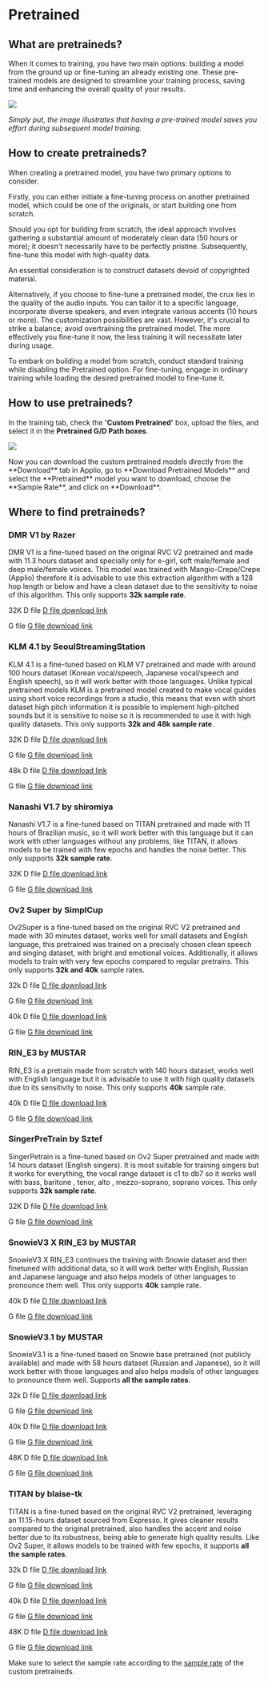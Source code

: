 
# Pretrained

## What are pretraineds?

When it comes to training, you have two main options: building a model from the ground up or fine-tuning an already existing one. These pre-trained models are designed to streamline your training process, saving time and enhancing the overall quality of your results.

![](/Pretrained.png)

_Simply put, the image illustrates that having a pre-trained model saves you effort during subsequent model training._

## How to create pretraineds?

When creating a pretrained model, you have two primary options to consider.

Firstly, you can either initiate a fine-tuning process on another pretrained model, which could be one of the originals, or start building one from scratch.

Should you opt for building from scratch, the ideal approach involves gathering a substantial amount of moderately clean data (50 hours or more); it doesn't necessarily have to be perfectly pristine. Subsequently, fine-tune this model with high-quality data.

An essential consideration is to construct datasets devoid of copyrighted material.

Alternatively, if you choose to fine-tune a pretrained model, the crux lies in the quality of the audio inputs. You can tailor it to a specific language, incorporate diverse speakers, and even integrate various accents (10 hours or more). The customization possibilities are vast. However, it's crucial to strike a balance; avoid overtraining the pretrained model. The more effectively you fine-tune it now, the less training it will necessitate later during usage.

To embark on building a model from scratch, conduct standard training while disabling the Pretrained option. For fine-tuning, engage in ordinary training while loading the desired pretrained model to fine-tune it.

## How to use pretraineds?

In the training tab, check the **'Custom Pretrained'** box, upload the files, and select it in the **Pretrained G/D Path boxes**.

![](/Load-Pretrained.png)

<Callout type="info" emoji="ℹ️">
 Now you can download the custom pretrained models directly from the **Download** tab in Applio, go to **Download Pretrained Models** and select the **Pretrained** model you want to download, choose the **Sample Rate**, and click on **Download**.
</Callout>

## Where to find pretraineds?

### DMR V1 by Razer

DMR V1 is a fine-tuned based on the original RVC V2 pretrained and made with 11.3 hours dataset and specially only for e-girl, soft male/female and deep male/female voices. This model was trained with Mangio-Crepe/Crepe (Applio) therefore it is advisable to use this extraction algorithm with a 128 hop length or below and have a clean dataset due to the sensitivity to noise of this algorithm. This only supports **32k sample rate**.

32K
<Steps>
D file [D file download link](https://huggingface.co/Razer112/DMR_Pretrain/resolve/main/D_DMR-V1.pth?download=true)

G file [G file download link](https://huggingface.co/Razer112/DMR_Pretrain/resolve/main/G_DMR-V1.pth?download=true)
</Steps>

### KLM 4.1 by SeoulStreamingStation

KLM 4.1 is a fine-tuned based on KLM V7 pretrained and made with around 100 hours dataset (Korean vocal/speech, Japanese vocal/speech and English speech), so it will work better with those languages. Unlike typical pretrained models KLM is a pretrained model created to make vocal guides using short voice recordings from a studio, this means that even with short dataset high pitch information it is possible to implement high-pitched sounds but it is sensitive to noise so it is recommended to use it with high quality datasets. This only supports **32k and 48k sample rate**.

32K
<Steps>
D file [D file download link](https://huggingface.co/SeoulStreamingStation/KLM4.1/resolve/main/D_KLM41_32k.pth?download=true)

G file [G file download link](https://huggingface.co/SeoulStreamingStation/KLM4.1/resolve/main/G_KLM41_32k.pth?download=true)
</Steps>

48k
<Steps>
D file [D file download link](https://huggingface.co/SeoulStreamingStation/KLM4.1/resolve/main/D_KLM41_48k.pth?download=true)

G file [G file download link](https://huggingface.co/SeoulStreamingStation/KLM4.1/resolve/main/G_KLM41_48k.pth?download=true)
</Steps>

### Nanashi V1.7 by shiromiya

Nanashi V1.7 is a fine-tuned based on TITAN pretrained and made with 11 hours of Brazilian music, so it will work better with this language but it can work with other languages without any problems, like TITAN, it allows models to be trained with few epochs and handles the noise better. This only supports **32k sample rate**.

32K
<Steps>
D file [D file download link](https://huggingface.co/shiromiya/nanashi-pretrain/resolve/main/v1.7/D_nanashi_v1_7.pth?download=true)

G file [G file download link](https://huggingface.co/shiromiya/nanashi-pretrain/resolve/main/v1.7/G_nanashi_v1_7.pth?download=true)
</Steps>

### Ov2 Super by SimplCup

Ov2Super is a fine-tuned based on the original RVC V2 pretrained and made with 30 minutes dataset, works well for small datasets and English language, this pretrained was trained on a precisely chosen clean speech and singing dataset, with bright and emotional voices. Additionally, it allows models to train with very few epochs compared to regular pretrains. This only supports **32k and 40k** sample rates.

32k
<Steps>
D file [D file download link](https://huggingface.co/ORVC/Ov2Super/resolve/main/f0Ov2Super32kD.pth?download=true)

G file [G file download link](https://huggingface.co/ORVC/Ov2Super/resolve/main/f0Ov2Super32kG.pth?download=true)
</Steps>

40k
<Steps>
D file [D file download link](https://huggingface.co/ORVC/Ov2Super/resolve/main/f0Ov2Super40kD.pth?download=true)

G file [G file download link](https://huggingface.co/ORVC/Ov2Super/resolve/main/f0Ov2Super40kG.pth?download=true)
</Steps>

### RIN_E3 by MUSTAR

RIN_E3 is a pretrain made from scratch with 140 hours dataset, works well with English language but it is advisable to use it with high quality datasets due to its sensitivity to noise. This only supports **40k** sample rate.

40k
<Steps>
D file [D file download link](https://huggingface.co/MUSTAR/RIN_E3/resolve/main/RIN_E3_D.pth?download=true)

G file [G file download link](https://huggingface.co/MUSTAR/RIN_E3/resolve/main/RIN_E3_G.pth?download=true)
</Steps>

### SingerPreTrain by Sztef

SingerPetrain is a fine-tuned based on Ov2 Super pretrained and made with 14 hours dataset (English singers). It is most suitable for training singers but it works for everything, the vocal range dataset is c1 to db7 so it works well with bass, baritone , tenor, alto , mezzo-soprano, soprano voices. This only supports **32k sample rate**.

32K
<Steps>
D file [D file download link](https://huggingface.co/Sztef/SingerPreTrained/resolve/main/update/f0D_SingerPreTrain.pth?download=true)

G file [G file download link](https://huggingface.co/Sztef/SingerPreTrained/resolve/main/update/f0G_SingerPreTrain.pth?download=true)
</Steps>

### SnowieV3 X RIN_E3 by MUSTAR

SnowieV3 X RIN_E3 continues the training with Snowie dataset and then finetuned with additional data, so it will work better with English, Russian and Japanese language and also helps models of other languages to pronounce them well. This only supports **40k** sample rate.

40k
<Steps>
D file [D file download link](https://huggingface.co/MUSTAR/SnowieV3.1-X-RinE3-40K/resolve/main/D_Snowie-X-Rin_40k.pth?download=true)

G file [G file download link](https://huggingface.co/MUSTAR/SnowieV3.1-X-RinE3-40K/resolve/main/G_Snowie-X-Rin_40k.pth?download=true)
</Steps>

### SnowieV3.1 by MUSTAR

SnowieV3.1 is a fine-tuned based on Snowie base pretrained (not publicly available) and made with 58 hours dataset (Russian and Japanese), so it will work better with those languages and also helps models of other languages to pronounce them well. Supports **all the sample rates**.

32k
<Steps>
D file [D file download link](https://huggingface.co/MUSTAR/SnowieV3.1-32k/resolve/main/D_SnowieV3.1_32k.pth?download=true)

G file [G file download link](https://huggingface.co/MUSTAR/SnowieV3.1-32k/resolve/main/G_SnowieV3.1_32k.pth?download=true)
</Steps>

40k
<Steps>
D file [D file download link](https://huggingface.co/MUSTAR/SnowieV3.1-40k/resolve/main/D_SnowieV3.1_40k.pth?download=true)

G file [G file download link](https://huggingface.co/MUSTAR/SnowieV3.1-40k/resolve/main/G_SnowieV3.1_40k.pth?download=true)
</Steps>

48K
<Steps>
D file [D file download link](https://huggingface.co/MUSTAR/SnowieV3.1-48k/resolve/main/D_SnowieV3.1_48k.pth?download=true)

G file [G file download link](https://huggingface.co/MUSTAR/SnowieV3.1-48k/resolve/main/G_SnowieV3.1_48k.pth?download=true)
</Steps>

### TITAN by blaise-tk

TITAN is a fine-tuned based on the original RVC V2 pretrained, leveraging an 11.15-hours dataset sourced from Expresso. It gives cleaner results compared to the original pretrained, also handles the accent and noise better due to its robustness, being able to generate high quality results. Like Ov2 Super, it allows models to be trained with few epochs, it supports **all the sample rates**.

32k
<Steps>
D file [D file download link](https://huggingface.co/blaise-tk/TITAN/resolve/main/models/medium/32k/pretrained/D-f032k-TITAN-Medium.pth?download=true)

G file [G file download link](https://huggingface.co/blaise-tk/TITAN/resolve/main/models/medium/32k/pretrained/G-f032k-TITAN-Medium.pth?download=true)
</Steps>

40k
<Steps>
D file [D file download link](https://huggingface.co/blaise-tk/TITAN/resolve/main/models/medium/40k/pretrained/D-f040k-TITAN-Medium.pth?download=true)

G file [G file download link](https://huggingface.co/blaise-tk/TITAN/resolve/main/models/medium/40k/pretrained/G-f040k-TITAN-Medium.pth?download=true)
</Steps>

48K
<Steps>
D file [D file download link](https://huggingface.co/blaise-tk/TITAN/resolve/main/models/medium/48k/pretrained/D-f048k-TITAN-Medium.pth?download=true)

G file [G file download link](https://huggingface.co/blaise-tk/TITAN/resolve/main/models/medium/48k/pretrained/G-f048k-TITAN-Medium.pth?download=true)
</Steps>

Make sure to select the sample rate according to the [sample rate](/getting-started/audio-analizer) of the custom pretraineds.